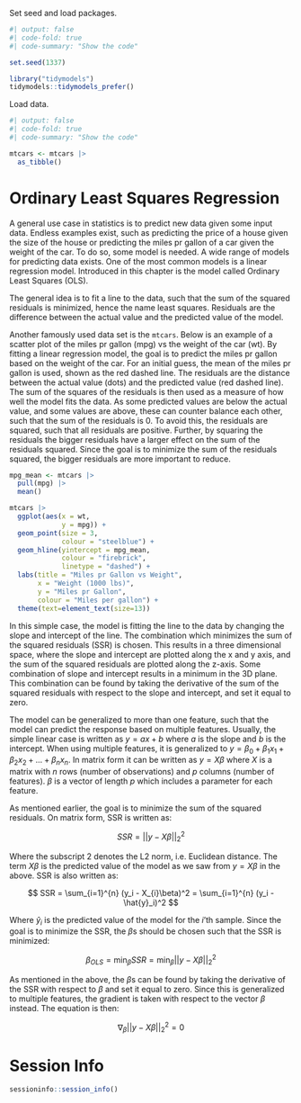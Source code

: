 Set seed and load packages.
```r
#| output: false
#| code-fold: true
#| code-summary: "Show the code"

set.seed(1337)

library("tidymodels")
tidymodels::tidymodels_prefer()
```

Load data.
```r
#| output: false
#| code-fold: true
#| code-summary: "Show the code"

mtcars <- mtcars |> 
  as_tibble()
```


# Ordinary Least Squares Regression {#sec-ols}

A general use case in statistics is to predict new data given some input data. Endless examples exist, such as predicting the price of a house given the size of the house or predicting the miles pr gallon of a car given the weight of the car. To do so, some model is needed. A wide range of models for predicting data exists. One of the most common models is a linear regression model. Introduced in this chapter is the model called Ordinary Least Squares (OLS).

The general idea is to fit a line to the data, such that the sum of the squared residuals is minimized, hence the name least squares. Residuals are the difference between the actual value and the predicted value of the model.

Another famously used data set is the `mtcars`. Below is an example of a scatter plot of the miles pr gallon (mpg) vs the weight of the car (wt). By fitting a linear regression model, the goal is to predict the miles pr gallon based on the weight of the car. For an initial guess, the mean of the miles pr gallon is used, shown as the red dashed line. The residuals are the distance between the actual value (dots) and the predicted value (red dashed line). The sum of the squares of the residuals is then used as a measure of how well the model fits the data. As some predicted values are below the actual value, and some values are above, these can counter balance each other, such that the sum of the residuals is 0. To avoid this, the residuals are squared, such that all residuals are positive. Further, by squaring the residuals the bigger residuals have a larger effect on the sum of the residuals squared. Since the goal is to minimize the sum of the residuals squared, the bigger residuals are more important to reduce.

```r
mpg_mean <- mtcars |> 
  pull(mpg) |> 
  mean()

mtcars |> 
  ggplot(aes(x = wt,
             y = mpg)) +
  geom_point(size = 3,
             colour = "steelblue") +
  geom_hline(yintercept = mpg_mean,
             colour = "firebrick",
             linetype = "dashed") +
  labs(title = "Miles pr Gallon vs Weight",
       x = "Weight (1000 lbs)",
       y = "Miles pr Gallon",
       colour = "Miles per gallon") +
  theme(text=element_text(size=13))
```

In this simple case, the model is fitting the line to the data by changing the slope and intercept of the line. The combination which minimizes the sum of the squared residuals (SSR) is chosen. This results in a three dimensional space, where the slope and intercept are plotted along the x and y axis, and the sum of the squared residuals are plotted along the z-axis. Some combination of slope and intercept results in a minimum in the 3D plane. This combination can be found by taking the derivative of the sum of the squared residuals with respect to the slope and intercept, and set it equal to zero.

The model can be generalized to more than one feature, such that the model can predict the response based on multiple features. Usually, the simple linear case is written as $y = ax + b$ where $a$ is the slope and $b$ is the intercept. When using multiple features, it is generalized to $y = \beta_0 + \beta_{1}x_1 + \beta_{2}x_2 + ... + \beta_{n}x_n$. In matrix form it can be written as $y = X\beta$ where $X$ is a matrix with $n$ rows (number of observations) and $p$ columns (number of features). $\beta$ is a vector of length $p$ which includes a parameter for each feature.

As mentioned earlier, the goal is to minimize the sum of the squared residuals. On matrix form, SSR is written as:

$$
SSR = ||y-X\beta||_{2}^{2}
$$

Where the subscript 2 denotes the L2 norm, i.e. Euclidean distance. The term $X\beta$ is the predicted value of the model as we saw from $y = X\beta$ in the above. SSR is also written as:

$$
SSR = \sum_{i=1}^{n} (y_i - X_{i}\beta)^2 =  \sum_{i=1}^{n} (y_i - \hat{y}_i)^2
$$

Where $\hat{y}_i$ is the predicted value of the model for the $i$'th sample. Since the goal is to minimize the SSR, the $\beta$s should be chosen such that the SSR is minimized:

$$
\beta_{OLS} = \min_{\beta} SSR = \min_{\beta} ||y-X\beta||_{2}^{2}
$$

As mentioned in the above, the $\beta$s can be found by taking the derivative of the SSR with respect to $\beta$ and set it equal to zero. Since this is generalized to multiple features, the gradient is taken with respect to the vector $\beta$ instead. The equation is then:

$$
\nabla_\beta||y-X\beta||_{2}^{2} = 0
$$

# Session Info

```r
sessioninfo::session_info()
```